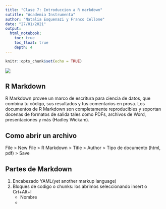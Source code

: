 ```yaml
---
title: "Clase 7: Introduccion a R markdown"
sutitle: "Academia Instrumenta"
author: "Natalia Esquenazi y Franco Cellone"
date: "27/01/2021"
output: 
  html_notebook:
    toc: true
    toc_float: true
    depth: 4
---
```


```r
knitr::opts_chunk$set(echo = TRUE)
```

![](gif2.gif)

## R Markdown

R Markdown provee un marco de escritura para ciencia de datos, que combina tu código, sus resultados y tus comentarios en prosa. Los documentos de R Markdown son completamente reproducibles y soportan docenas de formatos de salida tales como PDFs, archivos de Word, presentaciones y más (Hadley Wickam). 

## Como abrir un archivo 

File > New File > R Markdown > Title > Author > Tipo de documento (html, pdf) > Save

## Partes de Markdown

1. Encabezado YAML(yet another markup language)
2. Bloques de codigo o chunks: los abrimos seleccionando insert o Crt+Alt+I
   - Nombre
   -

```r

```













